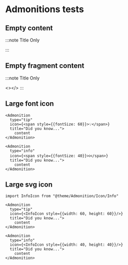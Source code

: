 # Admonitions tests

## Empty content

:::note Title Only

:::

## Empty fragment content

:::note Title Only

<></>
:::

## Large font icon


```mdx-code-block
<Admonition
  type="tip"
  icon={<span style={{fontSize: 60}}>💡</span>}
  title="Did you know...">
    content
</Admonition>

<Admonition
  type="info"
  icon={<span style={{fontSize: 40}}>ℹ️</span>}
  title="Did you know...">
    content
</Admonition>
```

## Large svg icon

```mdx-code-block
import InfoIcon from "@theme/Admonition/Icon/Info"

<Admonition
  type="tip"
  icon={<InfoIcon style={{width: 60, height: 60}}/>}
  title="Did you know...">
    content
</Admonition>

<Admonition
  type="info"
  icon={<InfoIcon style={{width: 40, height: 40}}/>}
  title="Did you know...">
    content
</Admonition>
```

